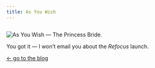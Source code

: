 ```yaml
---
title: As You Wish
---
```



<Image>

![As You Wish — The Princess Bride.](/images/as-you-wish.gif)

</Image>

You got it — I won’t email you about the _Refocus_ launch.

[&larr; go to the blog](/blog/)
